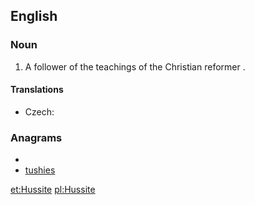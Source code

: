 ==English==
{{wikipedia}}
===Noun===
{{en-noun}}

# A follower of the teachings of the Christian reformer {{w|Jan Hus}}.

====Translations====
{{trans-top|follower}}
* Czech: {{t-|cs|husita|m}}
{{trans-mid}}
{{trans-bottom}}

===Anagrams===
* {{alphagram|ehisstu}}
* [[tushies#English|tushies]]

[[et:Hussite]]
[[pl:Hussite]]